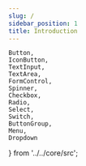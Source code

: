 ```yaml
---
slug: /
sidebar_position: 1
title: Introduction
---
```


    Button,
    IconButton,
    TextInput,
    TextArea,
    FormControl,
    Spinner,
    Checkbox,
    Radio,
    Select,
    Switch,
    ButtonGroup,
    Menu,
    Dropdown
} from '../../core/src';
